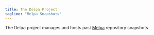 ```yaml
---
title: The Delpa Project
tagline: "Melpa Snapshots"
---
```


The Delpa project manages and hosts past [Melpa][] repository snapshots.

[Melpa]: https://melpa.org
